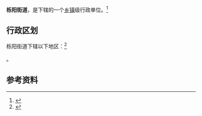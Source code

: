 {{中国乡级行政区|61/01/15/013/000}}

'''栎阳街道'''，是{{PRC admin/fullname|61/01/15/013/000|3}}下辖的一个[[乡镇|乡镇]]级行政单位。<ref>{{PRC admin/ref sgc|{{PRC admin/parent|61/01/15/013/000}}}}</ref>

== 行政区划 ==

栎阳街道下辖以下地区：<ref>{{PRC admin/ref sgc|61/01/15/013/000}}</ref>

{{PRC admin/children|61/01/15/013/000}}。

== 参考资料 ==

{{reflist}}

{{行政区划小作品}}
{{PRC admin/navcat|61/01/15/013/000}}